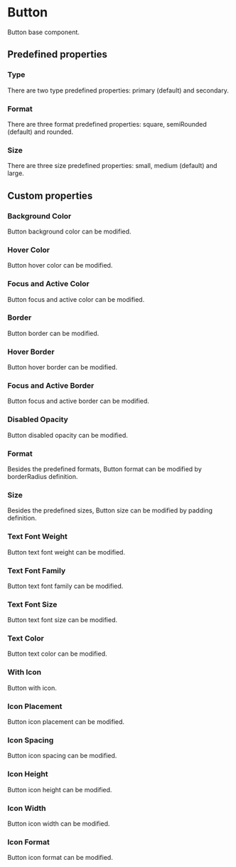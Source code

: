 
<Meta of={Stories} />

# Button

Button base component.

<Canvas of={Stories.Default} withToolbar />

<Controls of={Stories.Default} />

## Predefined properties

### Type

There are two type predefined properties: primary (default) and secondary.

<Canvas of={Stories.PredefinedType} withToolbar />

### Format

There are three format predefined properties: square, semiRounded (default) and rounded.

<Canvas of={Stories.PredefinedFormat} withToolbar />

### Size

There are three size predefined properties: small, medium (default) and large.

<Canvas of={Stories.PredefinedSize} withToolbar />

## Custom properties

### Background Color

Button background color can be modified.

<Canvas of={Stories.BackgroundColor} withToolbar />

### Hover Color

Button hover color can be modified.

<Canvas of={Stories.HoverColor} withToolbar />

### Focus and Active Color

Button focus and active color can be modified.

<Canvas of={Stories.FocusAndActiveColor} withToolbar />

### Border

Button border can be modified.

<Canvas of={Stories.Border} withToolbar />

### Hover Border

Button hover border can be modified.

<Canvas of={Stories.HoverBorder} withToolbar />

### Focus and Active Border

Button focus and active border can be modified.

<Canvas of={Stories.FocusAndActiveBorder} withToolbar />

### Disabled Opacity

Button disabled opacity can be modified.

<Canvas of={Stories.DisabledOpacity} withToolbar />

### Format

Besides the predefined formats, Button format can be modified by borderRadius definition.

<Canvas of={Stories.CustomFormat} withToolbar />

### Size

Besides the predefined sizes, Button size can be modified by padding definition.

<Canvas of={Stories.CustomSize} withToolbar />

### Text Font Weight

Button text font weight can be modified.

<Canvas of={Stories.TextFontWeight} withToolbar />

### Text Font Family

Button text font family can be modified.

<Canvas of={Stories.TextFontFamily} withToolbar />

### Text Font Size

Button text font size can be modified.

<Canvas of={Stories.TextFontSize} withToolbar />

### Text Color

Button text color can be modified.

<Canvas of={Stories.TextColor} withToolbar />

### With Icon

Button with icon.

<Canvas of={Stories.WithIcon} withToolbar />

### Icon Placement

Button icon placement can be modified.

<Canvas of={Stories.IconPlacement} withToolbar />

### Icon Spacing

Button icon spacing can be modified.

<Canvas of={Stories.IconSpacing} withToolbar />

### Icon Height

Button icon height can be modified.

<Canvas of={Stories.IconHeight} withToolbar />

### Icon Width

Button icon width can be modified.

<Canvas of={Stories.IconWidth} withToolbar />

### Icon Format

Button icon format can be modified.

<Canvas of={Stories.CustomIconFormat} withToolbar />
